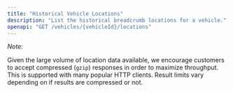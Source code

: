 ```yaml
---
title: "Historical Vehicle Locations"
description: "List the historical breadcrumb locations for a vehicle."
openapi: "GET /vehicles/{vehicleId}/locations"
---
```

_Note:_

Given the large volume of location data available, we encourage customers to accept compressed (`gzip`) responses in order to maximize throughput. This is supported with many popular HTTP clients. Result limits vary depending on if results are compressed or not.

